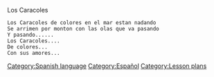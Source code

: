Los Caracoles

 Los Caracoles de colores en el mar estan nadando
 Se arrimen por monton con las olas que va pasando
 Y pasando......
 Los Caracoles....
 De colores...
 Con sus amores...

[[Category:Spanish language]]
[[Category:Español]]
[[Category:Lesson plans]]